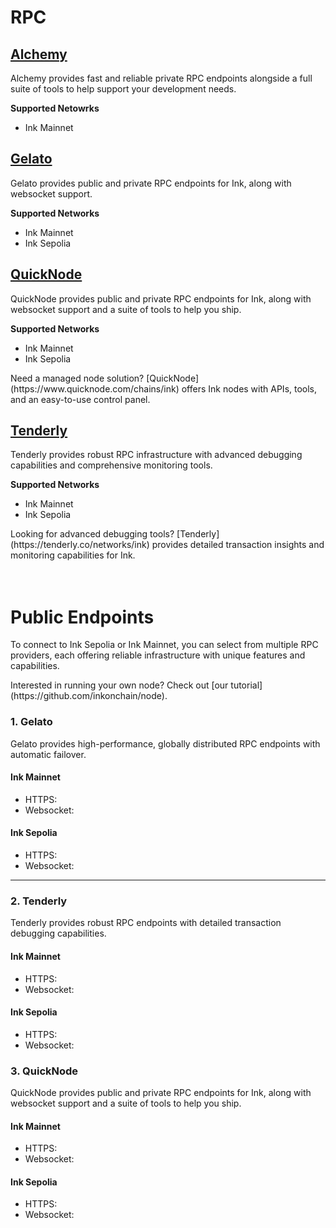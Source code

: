 
# RPC

## [Alchemy](https://www.alchemy.com/)

Alchemy provides fast and reliable private RPC endpoints alongside a full suite of tools to help support your development needs.

**Supported Netowrks**
- Ink Mainnet

## [Gelato](https://gelato.network)

Gelato provides public and private RPC endpoints for Ink, along with websocket support.

**Supported Networks**

- Ink Mainnet
- Ink Sepolia

## [QuickNode](https://www.quicknode.com)

QuickNode provides public and private RPC endpoints for Ink, along with websocket support and a suite of tools to help you ship.

**Supported Networks**

- Ink Mainnet
- Ink Sepolia 

<Callout type="info">
  Need a managed node solution?
  [QuickNode](https://www.quicknode.com/chains/ink) offers Ink nodes with APIs,
  tools, and an easy-to-use control panel.
</Callout>

## [Tenderly](https://tenderly.co)

Tenderly provides robust RPC infrastructure with advanced debugging capabilities and comprehensive monitoring tools.

**Supported Networks**

- Ink Mainnet
- Ink Sepolia

<Callout type="info">
  Looking for advanced debugging tools?
  [Tenderly](https://tenderly.co/networks/ink) provides detailed transaction
  insights and monitoring capabilities for Ink.
</Callout>




<br />
<br />
<br />

# Public Endpoints

To connect to Ink Sepolia or Ink Mainnet, you can select from multiple RPC providers, each offering reliable infrastructure with unique features and capabilities.

<Callout type="info" emoji="ℹ️">
  Interested in running your own node? Check out [our
  tutorial](https://github.com/inkonchain/node).
</Callout>

### 1. Gelato

Gelato provides high-performance, globally distributed RPC endpoints with automatic failover.

#### Ink Mainnet

- HTTPS: <CopyableCode code="https://rpc-gel.inkonchain.com" />
- Websocket: <CopyableCode code="wss://ws-gel.inkonchain.com" />

#### Ink Sepolia

- HTTPS: <CopyableCode code="https://rpc-gel-sepolia.inkonchain.com" />
- Websocket: <CopyableCode code="wss://ws-gel-sepolia.inkonchain.com" />

---

### 2. Tenderly

Tenderly provides robust RPC endpoints with detailed transaction debugging capabilities.

#### Ink Mainnet

- HTTPS: <CopyableCode code="https://rpc-ten.inkonchain.com" />
- Websocket: <CopyableCode code="wss://rpc-ten.inkonchain.com " />

#### Ink Sepolia

- HTTPS: <CopyableCode code="https://rpc-ten-sepolia.inkonchain.com" />
- Websocket: <CopyableCode code="wss://rpc-ten-sepolia.inkonchain.com" />

### 3. QuickNode

QuickNode provides public and private RPC endpoints for Ink, along with websocket support and a suite of tools to help you ship.

#### Ink Mainnet

- HTTPS: <CopyableCode code="https://rpc-qnd.inkonchain.com" />
- Websocket: <CopyableCode code="wss://rpc-qnd.inkonchain.com" />

#### Ink Sepolia

- HTTPS: <CopyableCode code="https://rpc-qnd-sepolia.inkonchain.com" />
- Websocket: <CopyableCode code="wss://rpc-qnd-sepolia.inkonchain.com" />

